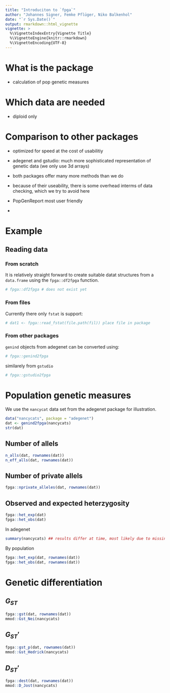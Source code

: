 ```yaml
---
title: "Introduciton to `fpga`"
author: "Johannes Signer, Femke Pflüger, Niko Balkenhol"
date: "`r Sys.Date()`"
output: rmarkdown::html_vignette
vignette: >
  %\VignetteIndexEntry{Vignette Title}
  %\VignetteEngine{knitr::rmarkdown}
  %\VignetteEncoding{UTF-8}
---
```



# What is the package

- calculation of pop genetic measures

# Which data are needed

- diploid only

# Comparison to other packages

- optimized for speed at the cost of usabilitiy

- adegenet and gstudio: much more sophisticated representation of genetic data (we only use 3d arrays)
- both packages offer many more methods than we do
- because of their useability, there is some overhead interms of data checking, which we try to avoid here
- PopGenReport most user friendly
- 

# Example 

## Reading data

### From scratch

It is relatively straight forward to create suitable datat structures from a `data.frame` using the `fpga::df2fpga` function.

```r
# fpga::df2fpga # does not exist yet 
```


### From files 

Currently there only `fstat` is support:

```r
# dat1 <- fpga::read_fstat(file.path(fil)) place file in package
```


### From other packages

`genind` objects from adegenet can be converted using:


```r
# fpga::genind2fpga
```

similarely from `gstudio` 

```r
# fpga::gstudio2fpga
```


# Population genetic measures

We use the `nancycat` data set from the adegenet package for illustration. 

```r
data("nancycats", package = "adegenet")
dat <- genind2fpga(nancycats)
str(dat)
```


## Number of allels

```r
n_alls(dat, rownames(dat))
n_eff_alls(dat, rownames(dat))
```

## Number of private allels

```r
fpga::nprivate_alleles(dat, rownames(dat))
```

## Observed and expected heterzygosity

```r
fpga::het_exp(dat)
fpga::het_obs(dat)

```

In adegenet

```r
summary(nancycats) ## results differ at time, most likely due to missing values

```

By population

```r
fpga::het_exp(dat, rownames(dat))
fpga::het_obs(dat, rownames(dat))

```


# Genetic differentiation

## $G_{ST}$

```r
fpga::gst(dat, rownames(dat))
mmod::Gst_Nei(nancycats)
```

## $G_{ST}'$

```r
fpga::gst_p(dat, rownames(dat))
mmod::Gst_Hedrick(nancycats)
```
## $D_{ST}'$

```r
fpga::dest(dat, rownames(dat))
mmod::D_Jost(nancycats)
```


